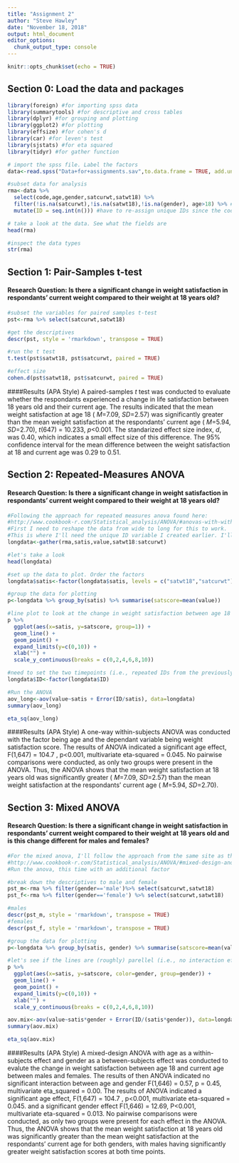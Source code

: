 ```yaml
---
title: "Assignment 2"
author: "Steve Hawley"
date: "November 18, 2018"
output: html_document
editor_options: 
  chunk_output_type: console
---
```


```r
knitr::opts_chunk$set(echo = TRUE)
```

## Section 0: Load the data and packages

```r
library(foreign) #for importing spss data
library(summarytools) #for descriptive and cross tables
library(dplyr) #for grouping and plotting
library(ggplot2) #for plotting
library(effsize) #for cohen's d
library(car) #for leven's test
library(sjstats) #for eta squared
library(tidyr) #for gather function

# import the spss file. Label the factors
data<-read.spss("Data+for+assignments.sav",to.data.frame = TRUE, add.undeclared.levels = "no")

#subset data for analysis
rma<-data %>% 
  select(code,age,gender,satcurwt,satwt18) %>% 
  filter(!is.na(satcurwt),!is.na(satwt18),!is.na(gender), age>18) %>% #filtering out missing values and age<=18 (since one of the questions requires respondants to be at least 18)
  mutate(ID = seq.int(n())) #have to re-assign unique IDs since the code variable is not unique for some reason

# take a look at the data. See what the fields are
head(rma)

#inspect the data types
str(rma)


```

## Section 1: Pair-Samples t-test

#### **Research Question:** Is there a significant change in weight satisfaction in respondants' current weight compared to their weight at 18 years old?  


```r

#subset the variables for paired samples t-test
pst<-rma %>% select(satcurwt,satwt18)

#get the descriptives
descr(pst, style = 'rmarkdown', transpose = TRUE)

```
```r
#run the t test
t.test(pst$satwt18, pst$satcurwt, paired = TRUE)

#effect size
cohen.d(pst$satwt18, pst$satcurwt, paired = TRUE)

```
####Results (APA Style)
A paired-samples _t_ test was conducted to evaluate whether the respondants experienced a change in life satisfaction between 18 years old and their current age. The results indicated that the mean weight satisfaction at age 18 ( _M_=7.09, _SD_=2.57) was significantly greater than the mean weight satisfaction at the respondants' current age ( _M_=5.94, _SD_=2.70), _t_(647) = 10.233, _p_<0.001. The standarized effect size index, _d_, was 0.40, which indicates a small effect size of this difference. The 95% confidence interval for the mean difference between the weight satisfaction at 18 and current age was 0.29 to 0.51.

## Section 2: Repeated-Measures ANOVA

#### **Research Question:** Is there a significant change in weight satisfaction in respondants' current weight compared to their weight at 18 years old?  


```r

#Following the approach for repeated measures anova found here: 
#http://www.cookbook-r.com/Statistical_analysis/ANOVA/#anovas-with-within-subjects-variables
#First I need to reshape the data from wide to long for this to work.
#This is where I'll need the unique ID variable I created earlier. I'll also need to put satwt18 and satcurwt into a single column as labels, with 'value' as their values.
longdata<-gather(rma,satis,value,satwt18:satcurwt)

#let's take a look
head(longdata)

#set up the data to plot. Order the factors
longdata$satis<-factor(longdata$satis, levels = c("satwt18","satcurwt"))

#group the data for plotting
p<-longdata %>% group_by(satis) %>% summarise(satscore=mean(value))

#line plot to look at the change in weight satisfaction between age 18 and current weight
p %>%
  ggplot(aes(x=satis, y=satscore, group=1)) +
  geom_line() +
  geom_point() +
  expand_limits(y=c(0,10)) +
  xlab("") +
  scale_y_continuous(breaks = c(0,2,4,6,8,10))

#need to set the two timepoints (i.e., repeated IDs from the previously wide variables) as factors
longdata$ID<-factor(longdata$ID)

#Run the ANOVA
aov_long<-aov(value~satis + Error(ID/satis), data=longdata)
summary(aov_long)

eta_sq(aov_long)

```
####Results (APA Style)
A one-way within-subjects ANOVA was conducted with the factor being age and the dependant variable being weight satisfaction score. The results of ANOVA indicated a significant age effect, F(1,647) = 104.7 , p<0.001, multivariate eta-squared = 0.045. No pairwise comparisons were conducted, as only two groups were present in the ANOVA. Thus, the ANOVA shows that the mean weight satisfaction at 18 years old was significantly greater ( _M_=7.09, _SD_=2.57) than the mean weight satisfaction at the respondants' current age ( _M_=5.94, _SD_=2.70).

## Section 3: Mixed ANOVA

#### **Research Question:** Is there a significant change in weight satisfaction in respondants' current weight compared to their weight at 18 years old and is this change different for males and females?


```r

#For the mixed anova, I'll follow the approach from the same site as the previous section: 
#http://www.cookbook-r.com/Statistical_analysis/ANOVA/#mixed-design-anova
#Run the anova, this time with an additional factor

#break down the descriptives to male and female
pst_m<-rma %>% filter(gender=='male')%>% select(satcurwt,satwt18) 
pst_f<-rma %>% filter(gender=='female') %>% select(satcurwt,satwt18) 

#males
descr(pst_m, style = 'rmarkdown', transpose = TRUE)
#females
descr(pst_f, style = 'rmarkdown', transpose = TRUE)
```
```r
#group the data for plotting
p<-longdata %>% group_by(satis, gender) %>% summarise(satscore=mean(value))

#let's see if the lines are (roughly) parellel (i.e., no interaction effect)
p %>%
  ggplot(aes(x=satis, y=satscore, color=gender, group=gender)) +
  geom_line() +
  geom_point() +
  expand_limits(y=c(0,10)) +
  xlab("") +
  scale_y_continuous(breaks = c(0,2,4,6,8,10))

aov.mix<-aov(value~satis*gender + Error(ID/(satis*gender)), data=longdata)
summary(aov.mix)

eta_sq(aov.mix)

```
####Results (APA Style)
A mixed-design ANOVA with age as a within-subjects effect and gender as a between-subjects effect was conducted to evalute the change in weight satisfaction between age 18 and current age between males and females. The results of then ANOVA indicated no significant interaction between age and gender F(1,646) = 0.57, p = 0.45, multivariate eta_squared = 0.00. The results of ANOVA indicated a significant age effect, F(1,647) = 104.7 , p<0.001, multivariate eta-squared = 0.045. and a significant gender effect F(1,646) = 12.69, P<0.001, multivariate eta-squared = 0.013. No pairwise comparisons were conducted, as only two groups were present for each effect in the ANOVA. Thus, the ANOVA shows that the mean weight satisfaction at 18 years old was significantly greater than the mean weight satisfaction at the respondants' current age for both genders, with males having significantly greater weight satisfaction scores at both time points.